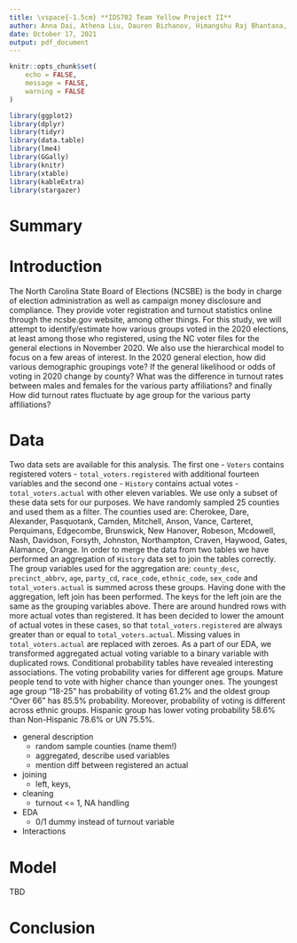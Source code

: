 ---
title: \vspace{-1.5cm} **IDS702 Team Yellow Project II**
author: Anna Dai, Athena Liu, Dauren Bizhanov, Himangshu Raj Bhantana, Moritz Wilksch
date: October 17, 2021
output: pdf_document
---

```{r setup, include=FALSE}
knitr::opts_chunk$set(
	echo = FALSE,
	message = FALSE,
	warning = FALSE
)

library(ggplot2)
library(dplyr)
library(tidyr)
library(data.table)
library(lme4)
library(GGally)
library(knitr)
library(xtable)
library(kableExtra)
library(stargazer)
```

# Summary

# Introduction
The North Carolina State Board of Elections (NCSBE) is the body in charge of election administration as well as campaign money disclosure and compliance. They provide voter registration and turnout statistics online through the ncsbe.gov website, among other things.
For this study, we will attempt to identify/estimate how various groups voted in the 2020 elections, at least among those who registered, using the NC voter files for the general elections in November 2020. We also use the hierarchical model to focus on a few areas of interest. In the 2020 general election, how did various demographic groupings vote? If the general likelihood or odds of voting in 2020 change by county? What was the difference in turnout rates between males and females for the various party affiliations? and finally How did turnout rates fluctuate by age group for the various party affiliations?

# Data
Two data sets are available for this analysis. The first one - `Voters` contains registered voters - `total_voters.registered` with additional fourteen variables and the second one - `History` contains actual votes - `total_voters.actual` with other eleven variables. We use only a subset of these data sets for our purposes. We have randomly sampled 25 counties and used them as a filter. The counties used are: Cherokee, Dare, Alexander, Pasquotank, Camden, Mitchell, Anson, Vance, Carteret, Perquimans, Edgecombe, Brunswick, New Hanover, Robeson, Mcdowell, Nash, Davidson, Forsyth, Johnston, Northampton, Craven, Haywood, Gates, Alamance, Orange. In order to merge the data from two tables we have performed an aggregation of `History` data set to join the tables correctly. The group variables used for the aggregation are: `county_desc`, `precinct_abbrv`, `age`, `party_cd`, `race_code`, `ethnic_code`, `sex_code` and `total_voters.actual` is summed across these groups. Having done with the aggregation, left join has been performed. The keys for the left join are the same as the grouping variables above. There are around hundred rows with more  actual votes than registered. It has been decided to lower the amount of actual votes in these cases, so that `total_voters.registered` are always greater than or equal to `total_voters.actual`. Missing values in `total_voters.actual` are replaced with zeroes. 
As a part of our EDA, we transformed aggregated actual voting variable to a binary variable with duplicated rows. Conditional probability tables have revealed interesting associations. The voting probability varies for different age groups. Mature people tend to vote with higher chance than younger ones. The youngest age group "18-25" has probability of voting 61.2% and the oldest group "Over 66" has 85.5% probability. Moreover, probability of voting is different across ethnic groups. Hispanic group has lower voting probability 58.6% than Non-Hispanic 78.6% or UN 75.5%. 




- general description
  - random sample counties (name them!)
  - aggregated, describe used variables
  - mention diff between registered an actual
- joining
  - left, keys, 
- cleaning
  - turnout <= 1, NA handling
- EDA
  - 0/1 dummy instead of turnout variable 
- Interactions

# Model
TBD

# Conclusion


